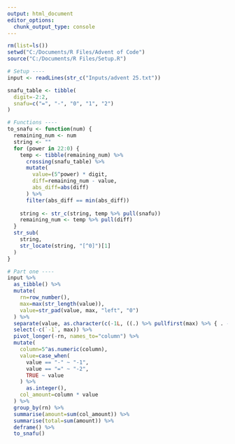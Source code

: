 ```yaml
---
output: html_document
editor_options: 
  chunk_output_type: console
---
```


```r

rm(list=ls())
setwd("C:/Documents/R Files/Advent of Code")
source("C:/Documents/R Files/Setup.R")

```

```r

# Setup ----
input <- readLines(str_c("Inputs/advent 25.txt"))

snafu_table <- tibble(
  digit=-2:2,
  snafu=c("=", "-", "0", "1", "2")
)

# Functions ----
to_snafu <- function(num) {
  remaining_num <- num
  string <- ""
  for (power in 22:0) {
    temp <- tibble(remaining_num) %>%
      crossing(snafu_table) %>%
      mutate(
        value=(5^power) * digit,
        diff=remaining_num - value,
        abs_diff=abs(diff)
      ) %>%
      filter(abs_diff == min(abs_diff))
    
    string <- str_c(string, temp %>% pull(snafu))
    remaining_num <- temp %>% pull(diff)
  }
  str_sub(
    string,
    str_locate(string, "[^0]")[1]
  )
}

# Part one ----
input %>%
  as_tibble() %>%
  mutate(
    rn=row_number(),
    max=max(str_length(value)),
    value=str_pad(value, max, "left", "0")
  ) %>%
  separate(value, as.character(c(-1L, ((.) %>% pullfirst(max) %>% { . - 1L }):0)), sep="") %>%
  select(-c(`-1`, max)) %>%
  pivot_longer(-rn, names_to="column") %>%
  mutate(
    column=5^as.numeric(column),
    value=case_when(
      value == "-" ~ "-1",
      value == "=" ~ "-2",
      TRUE ~ value
    ) %>%
      as.integer(),
    col_amount=column * value
  ) %>%
  group_by(rn) %>%
  summarise(amount=sum(col_amount)) %>%
  summarise(total=sum(amount)) %>%
  deframe() %>%
  to_snafu()

```


